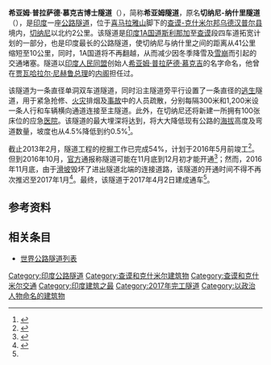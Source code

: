 {{Infobox tunnel
| name         = 希亚姆·普拉萨德·慕克吉博士隧道
| other_name   = 切纳尼-纳什里隧道
| image        = 
| caption      = 
| location     = {{flagicon|IND}} [[查谟-克什米尔邦|查谟-克什米尔邦]]
| start        = 北出口：{{coord|33.1285|N|75.2928|E|display:title,inline}}
| end          = 南出口：{{coord|33.0463|N|75.2793|E|display:title,inline}}
| route        = [[File:NH1A-IN.svg|20px]] [[1A国道_(印度)|1A国道]]
| status       = 使用中
| startwork    = 2011年9月
| open         = 2017年4月2日<ref name="The Hindu 2017">{{cite web|title=PM Modi inaugurates Indias longest road tunnel in J&K - The Hindu|url=http://www.thehindu.com/news/national/other-states/pm-narendra-modi-inaugurates-indias-longest-road-tunnel-chenaninashri-in-jammu-and-kashmir/article17762274.ece|accessdate=April 3, 2017|archive-date=2020-11-12|archive-url=https://web.archive.org/web/20201112030303/https://www.thehindu.com/news/national/other-states/pm-narendra-modi-inaugurates-indias-longest-road-tunnel-chenaninashri-in-jammu-and-kashmir/article17762274.ece|dead-url=no}}</ref>
| cost         = {{Currency|37200000000|INR}}
| owner        = {{link-en|印度国家公路管理局|National Highways Authority of India}}
| operator     = {{link-en|IL&FS|IL&FS}}交通网络有限公司
| traffic      = 公路
| toll         = 
| vpd          = 
| builder      = 礼顿·维尔斯潘承包商
| method       = [[新奥工法|新奥工法]]
| length       = {{convert|9.2|km|mi|2}}
| lanes        = 2
| speed        = 
| hielevation  = 
| lowelevation = 
| depth        = {{convert|1500|m|ft|1}}
| width        = {{convert|13.3|m|ft|1}}
| grade        = 0.5%
}}
'''希亚姆·普拉萨德·慕克吉博士隧道'''（{{lang|en|Dr. Syama Prasad Mookerjee Tunnel}}），简称'''希亚姆隧道'''，原名'''切纳尼-纳什里隧道'''（{{lang|en|Chenani-Nashri Tunnel}}），是[[印度|印度]]一座[[公路隧道|公路隧道]]，位于[[喜马拉雅山|喜马拉雅山]]脚下的[[查谟-克什米尔邦|查谟-克什米尔邦]][[乌德汉普尔县|乌德汉普尔县]]境内，[[切纳尼|切纳尼]]以北约2公里。该隧道是[[1A国道_(印度)|印度1A国道]][[斯利那加|斯利那加]]至[[查谟|查谟]]段四车道拓宽计划的一部分，也是印度最长的公路隧道，使切纳尼与纳什里之间的距离从41公里缩短至10公里，同时，1A国道将不再翻越{{link-en|帕特尼山|Patnitop}}，从而减少因冬季降雪及[[雪崩|雪崩]]而引起的交通堵塞。隧道以[[印度人民同盟|印度人民同盟]]创始人[[希亚姆·普拉萨德·慕克吉|希亚姆·普拉萨德·慕克吉]]的名字命名，他曾在[[贾瓦哈拉尔·尼赫鲁|贾瓦哈拉尔·尼赫鲁]][[总理|总理]]的[[内阁|内阁]]担任过{{le|工业供应部长|Minister for Industry and Supply}}。

该隧道为一条直径{{convert|13.3|m|ft|1}}单洞双车道隧道，同时沿主隧道旁平行设置了一条直径{{convert|5|m|ft|1}}的[[逃生|逃生]]隧道，用于紧急抢修、[[火灾|火灾]]排烟及[[事故|事故]]中的人员疏散，分别每隔300米和1,200米设一条人行和车辆横向通道连接至主隧道。此外，在切纳尼还将新建一所拥有100张床位的应急[[医院|医院]]。该隧道的最大埋深将达到{{convert|1500|m|ft|1}}，将大大降低现有公路的[[海拔|海拔]]高度及弯道数量，坡度也从4.5%降低到约0.5%<ref>{{cite web | url=http://www.roadtraffic-technology.com/projects/chenani-nashri-tunnel-patnitop-tunnel/ | title=Chenani-Nashri Tunnel (Patnitop Tunnel), India | publisher=roadtraffic-technology.com | date= | author= | language=en | accessdate=2013-09-11 | archive-date=2020-10-20 | archive-url=https://web.archive.org/web/20201020023513/https://www.roadtraffic-technology.com/projects/chenani-nashri-tunnel-patnitop-tunnel/ | dead-url=no }}</ref>。

截止2013年2月，隧道工程的挖掘工作已完成54%，计划于2016年5月前竣工<ref>{{cite web |url=http://www.tribuneindia.com/2013/20130205/j&k.htm#2 |title=Country's longest tunnel likely to be completed ahead of deadline |publisher=The Tribune |date=2013-02-04 |author= |language=en |deadurl=yes |archiveurl=https://web.archive.org/web/20130208044022/http://www.tribuneindia.com/2013/20130205/j%26k.htm#2 |archivedate=2013-02-08 |accessdate=2017-06-21 }}</ref>。但到2016年10月，[[官方|官方]]通报称隧道可能在11月底到12月初才能开通<ref>{{cite web|url=http://www.greaterkashmir.com/news/jammu/story/230732.html|title=9-km Chenani-Nashri tunnel to be thrown open in November|author=|date=2016-10-12|publisher=Greater Kashmir|language=en|location=Jammu|accessdate=2016-12-03|archive-date=2017-06-02|archive-url=https://web.archive.org/web/20170602031029/http://www.greaterkashmir.com/news/jammu/story/230732.html|dead-url=no}}</ref>；然而，2016年11月底，由于[[滑坡|滑坡]]毁坏了进出隧道北端的连接道路，该隧道的开通时间不得不再次推迟至2017年1月<ref>{{cite web|url=http://www.tribuneindia.com/news/jammu-kashmir/opening-of-chenani-nashri-tunnel-put-off-by-few-months/330137.html|title=Opening of Chenani-Nashri tunnel put off by few months|date=2016-11-29|publisher=The Tribune|language=en|location=Jammu|accessdate=2016-12-03|archive-date=2019-11-06|archive-url=https://web.archive.org/web/20191106105609/https://www.tribuneindia.com/news/jammu-kashmir/opening-of-chenani-nashri-tunnel-put-off-by-few-months/330137.html|dead-url=no}}</ref>。最终，该隧道于2017年4月2日建成通车<ref name="The Hindu 2017" />。

==参考资料==
{{reflist}}

==相关条目==
* [[世界公路隧道列表|世界公路隧道列表]]

[[Category:印度公路隧道|Category:印度公路隧道]]
[[Category:查谟和克什米尔建筑物|Category:查谟和克什米尔建筑物]]
[[Category:查谟和克什米尔交通|Category:查谟和克什米尔交通]]
[[Category:印度建筑之最|Category:印度建筑之最]]
[[Category:2017年完工隧道|Category:2017年完工隧道]]
[[Category:以政治人物命名的建筑物|Category:以政治人物命名的建筑物]]